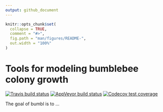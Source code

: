 ```yaml
---
output: github_document
---
```


<!-- README.md is generated from README.Rmd. Please edit that file -->

```r
knitr::opts_chunk$set(
  collapse = TRUE,
  comment = "#>",
  fig.path = "man/figures/README-",
  out.width = "100%"
)
```
# Tools for modeling bumblebee colony growth

<!-- badges: start -->
[![Travis build status](https://travis-ci.org/Aariq/bumbl.svg?branch=master)](https://travis-ci.org/Aariq/bumbl)
[![AppVeyor build status](https://ci.appveyor.com/api/projects/status/github/Aariq/bumbl?branch=master&svg=true)](https://ci.appveyor.com/project/Aariq/bumbl)
[![Codecov test coverage](https://codecov.io/gh/Aariq/bumbl/branch/master/graph/badge.svg)](https://codecov.io/gh/Aariq/bumbl?branch=master)
<!-- badges: end -->

The goal of bumbl is to ...

<!--## Installation

You can install this development version of `bumbl` with:

``` r
devtools::install_github("Aariq/bumbl")
``` -->


